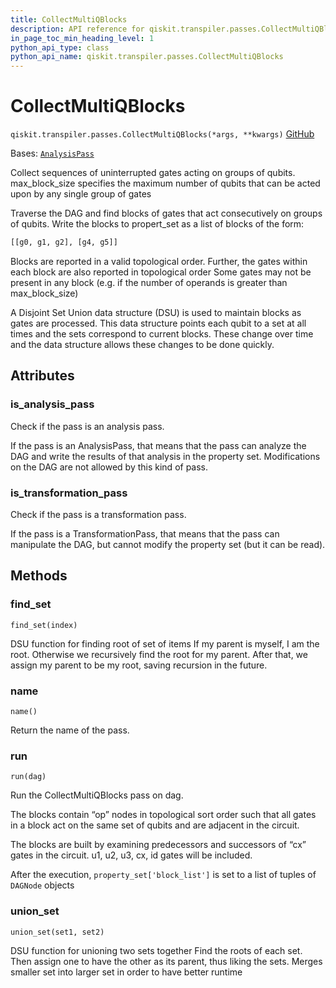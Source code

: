```yaml
---
title: CollectMultiQBlocks
description: API reference for qiskit.transpiler.passes.CollectMultiQBlocks
in_page_toc_min_heading_level: 1
python_api_type: class
python_api_name: qiskit.transpiler.passes.CollectMultiQBlocks
---
```


# CollectMultiQBlocks

<span id="qiskit.transpiler.passes.CollectMultiQBlocks" />

`qiskit.transpiler.passes.CollectMultiQBlocks(*args, **kwargs)` [GitHub](https://github.com/qiskit/qiskit/tree/stable/0.25/qiskit/transpiler/passes/optimization/collect_multiqubit_blocks.py "view source code")

Bases: [`AnalysisPass`](qiskit.transpiler.AnalysisPass "qiskit.transpiler.basepasses.AnalysisPass")

Collect sequences of uninterrupted gates acting on groups of qubits. max\_block\_size specifies the maximum number of qubits that can be acted upon by any single group of gates

Traverse the DAG and find blocks of gates that act consecutively on groups of qubits. Write the blocks to propert\_set as a list of blocks of the form:

```python
[[g0, g1, g2], [g4, g5]]
```

Blocks are reported in a valid topological order. Further, the gates within each block are also reported in topological order Some gates may not be present in any block (e.g. if the number of operands is greater than max\_block\_size)

A Disjoint Set Union data structure (DSU) is used to maintain blocks as gates are processed. This data structure points each qubit to a set at all times and the sets correspond to current blocks. These change over time and the data structure allows these changes to be done quickly.

## Attributes

<span id="qiskit.transpiler.passes.CollectMultiQBlocks.is_analysis_pass" />

### is\_analysis\_pass

Check if the pass is an analysis pass.

If the pass is an AnalysisPass, that means that the pass can analyze the DAG and write the results of that analysis in the property set. Modifications on the DAG are not allowed by this kind of pass.

<span id="qiskit.transpiler.passes.CollectMultiQBlocks.is_transformation_pass" />

### is\_transformation\_pass

Check if the pass is a transformation pass.

If the pass is a TransformationPass, that means that the pass can manipulate the DAG, but cannot modify the property set (but it can be read).

## Methods

### find\_set

<span id="qiskit.transpiler.passes.CollectMultiQBlocks.find_set" />

`find_set(index)`

DSU function for finding root of set of items If my parent is myself, I am the root. Otherwise we recursively find the root for my parent. After that, we assign my parent to be my root, saving recursion in the future.

### name

<span id="qiskit.transpiler.passes.CollectMultiQBlocks.name" />

`name()`

Return the name of the pass.

### run

<span id="qiskit.transpiler.passes.CollectMultiQBlocks.run" />

`run(dag)`

Run the CollectMultiQBlocks pass on dag.

The blocks contain “op” nodes in topological sort order such that all gates in a block act on the same set of qubits and are adjacent in the circuit.

The blocks are built by examining predecessors and successors of “cx” gates in the circuit. u1, u2, u3, cx, id gates will be included.

After the execution, `property_set['block_list']` is set to a list of tuples of `DAGNode` objects

### union\_set

<span id="qiskit.transpiler.passes.CollectMultiQBlocks.union_set" />

`union_set(set1, set2)`

DSU function for unioning two sets together Find the roots of each set. Then assign one to have the other as its parent, thus liking the sets. Merges smaller set into larger set in order to have better runtime

